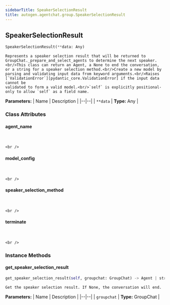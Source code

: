 ```yaml
---
sidebarTitle: SpeakerSelectionResult
title: autogen.agentchat.group.SpeakerSelectionResult
---
```

<h2 id="autogen.agentchat.group.SpeakerSelectionResult" class="doc doc-heading">
    <code class="doc-symbol doc-symbol-heading doc-symbol-class"></code>
    <span class="doc doc-object-name doc-class-name">SpeakerSelectionResult</span>
</h2>

```python
SpeakerSelectionResult(**data: Any)
```

    Represents a speaker selection result that will be returned to GroupChat._prepare_and_select_agents to determine the next speaker.<br/>This class can return an Agent, a None to end the conversation, or a string for a speaker selection method.<br/>Create a new model by parsing and validating input data from keyword arguments.<br/>Raises [`ValidationError`][pydantic_core.ValidationError] if the input data cannot be
    validated to form a valid model.<br/>`self` is explicitly positional-only to allow `self` as a field name.

<b>Parameters:</b>
| Name | Description |
|--|--|
| `**data` | **Type:** Any |

### Class Attributes

<code class="doc-symbol doc-symbol-heading doc-symbol-attribute"></code>
#### agent_name
<br />

    <br />

<code class="doc-symbol doc-symbol-heading doc-symbol-attribute"></code>
#### model_config
<br />

    <br />

<code class="doc-symbol doc-symbol-heading doc-symbol-attribute"></code>
#### speaker_selection_method
<br />

    <br />

<code class="doc-symbol doc-symbol-heading doc-symbol-attribute"></code>
#### terminate
<br />

    <br />

### Instance Methods

<code class="doc-symbol doc-symbol-heading doc-symbol-method"></code>
#### get_speaker_selection_result

```python
get_speaker_selection_result(self, groupchat: GroupChat) -> Agent | str | None
```

    Get the speaker selection result. If None, the conversation will end.

<b>Parameters:</b>
| Name | Description |
|--|--|
| `groupchat` | **Type:** GroupChat |

<br />